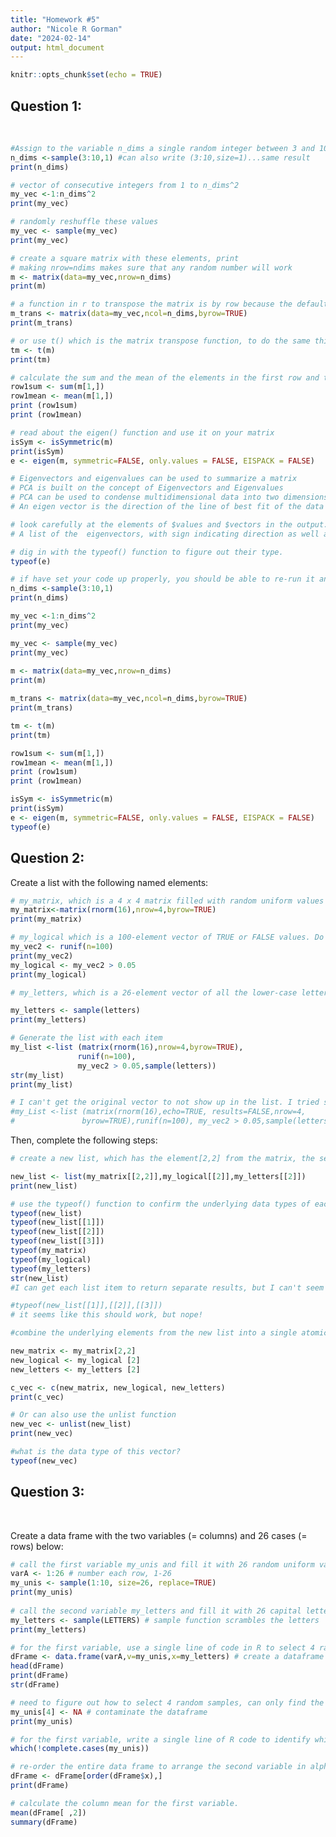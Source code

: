 ```yaml
---
title: "Homework #5"
author: "Nicole R Gorman"
date: "2024-02-14"
output: html_document
---
```


```r
knitr::opts_chunk$set(echo = TRUE)
```

## **Question 1:**  
<br>

```r
#Assign to the variable n_dims a single random integer between 3 and 10. 
n_dims <-sample(3:10,1) #can also write (3:10,size=1)...same result
print(n_dims)

# vector of consecutive integers from 1 to n_dims^2
my_vec <-1:n_dims^2
print(my_vec)

# randomly reshuffle these values
my_vec <- sample(my_vec)
print(my_vec)

# create a square matrix with these elements, print
# making nrow=ndims makes sure that any random number will work
m <- matrix(data=my_vec,nrow=n_dims) 
print(m)

# a function in r to transpose the matrix is by row because the default is bycol, so vector is loaded as a transposed matrix
m_trans <- matrix(data=my_vec,ncol=n_dims,byrow=TRUE)
print(m_trans)

# or use t() which is the matrix transpose function, to do the same thing
tm <- t(m) 
print(tm)

# calculate the sum and the mean of the elements in the first row and then the last row.
row1sum <- sum(m[1,])
row1mean <- mean(m[1,])
print (row1sum)
print (row1mean)

# read about the eigen() function and use it on your matrix
isSym <- isSymmetric(m)
print(isSym)
e <- eigen(m, symmetric=FALSE, only.values = FALSE, EISPACK = FALSE)

# Eigenvectors and eigenvalues can be used to summarize a matrix 
# PCA is built on the concept of Eigenvectors and Eigenvalues
# PCA can be used to condense multidimensional data into two dimensions to try and identify any structure within a data set. 
# An eigen vector is the direction of the line of best fit of the data set, while an eigenvalue is a measure of how the data is spread out on the vector.

# look carefully at the elements of $values and $vectors in the output. What kind of numbers are these?
# A list of the  eigenvectors, with sign indicating direction as well as eigenvalues

# dig in with the typeof() function to figure out their type.
typeof(e)

# if have set your code up properly, you should be able to re-run it and create a matrix of different size because n_dims will change.
n_dims <-sample(3:10,1)
print(n_dims)

my_vec <-1:n_dims^2
print(my_vec)

my_vec <- sample(my_vec)
print(my_vec)
 
m <- matrix(data=my_vec,nrow=n_dims) 
print(m)

m_trans <- matrix(data=my_vec,ncol=n_dims,byrow=TRUE)
print(m_trans)

tm <- t(m) 
print(tm)

row1sum <- sum(m[1,])
row1mean <- mean(m[1,])
print (row1sum)
print (row1mean)

isSym <- isSymmetric(m)
print(isSym)
e <- eigen(m, symmetric=FALSE, only.values = FALSE, EISPACK = FALSE)
typeof(e)

```

## **Question 2:**  <br>
Create a list with the following named elements:

```r

# my_matrix, which is a 4 x 4 matrix filled with random uniform values
my_matrix<-matrix(rnorm(16),nrow=4,byrow=TRUE)
print(my_matrix)

# my_logical which is a 100-element vector of TRUE or FALSE values. Do this efficiently by setting up a vector of random values and then applying an inequality to it.
my_vec2 <- runif(n=100)
print(my_vec2)
my_logical <- my_vec2 > 0.05
print(my_logical)

# my_letters, which is a 26-element vector of all the lower-case letters in random order

my_letters <- sample(letters)
print(my_letters)

# Generate the list with each item
my_list <-list (matrix(rnorm(16),nrow=4,byrow=TRUE),
               runif(n=100), 
               my_vec2 > 0.05,sample(letters))
str(my_list)
print(my_list)

# I can't get the original vector to not show up in the list. I tried several calls. For example, I tried to use the following, no luck. I will keep trying :)
#my_List <-list (matrix(rnorm(16),echo=TRUE, results=FALSE,nrow=4,
#               byrow=TRUE),runif(n=100), my_vec2 > 0.05,sample(letters))

```

Then, complete the following steps:
```r
# create a new list, which has the element[2,2] from the matrix, the second element of the logical vector, and the second element of the letters vector.

new_list <- list(my_matrix[[2,2]],my_logical[[2]],my_letters[[2]])
print(new_list)

# use the typeof() function to confirm the underlying data types of each component in this list
typeof(new_list)
typeof(new_list[[1]])
typeof(new_list[[2]])
typeof(new_list[[3]])
typeof(my_matrix)
typeof(my_logical)
typeof(my_letters)
str(new_list)
#I can get each list item to return separate results, but I can't seem to get typeof() to give me all three data types at once. Hmmmm....

#typeof(new_list[[1]],[[2]],[[3]])
# it seems like this should work, but nope!

#combine the underlying elements from the new list into a single atomic vector with the c() function. 

new_matrix <- my_matrix[2,2]
new_logical <- my_logical [2]
new_letters <- my_letters [2]

c_vec <- c(new_matrix, new_logical, new_letters)
print(c_vec)

# Or can also use the unlist function
new_vec <- unlist(new_list)
print(new_vec)

#what is the data type of this vector?
typeof(new_vec)

```

## **Question 3:**  
<br>

Create a data frame with the two variables (= columns) and 26 cases (= rows) below:
```r
# call the first variable my_unis and fill it with 26 random uniform values from 0 to 10
varA <- 1:26 # number each row, 1-26
my_unis <- sample(1:10, size=26, replace=TRUE)
print(my_unis)
  
# call the second variable my_letters and fill it with 26 capital letters in random order.
my_letters <- sample(LETTERS) # sample function scrambles the letters
print(my_letters)

# for the first variable, use a single line of code in R to select 4 random rows and replace the numerical values in those rows with NA.
dFrame <- data.frame(varA,v=my_unis,x=my_letters) # create a dataframe
head(dFrame)
print(dFrame)
str(dFrame)

# need to figure out how to select 4 random samples, can only find the forth sample 
my_unis[4] <- NA # contaminate the dataframe
print(my_unis)

# for the first variable, write a single line of R code to identify which rows have the missing values.
which(!complete.cases(my_unis))

# re-order the entire data frame to arrange the second variable in alphabetical order
dFrame <- dFrame[order(dFrame$x),]
print(dFrame)

# calculate the column mean for the first variable.
mean(dFrame[ ,2])
summary(dFrame)

```

